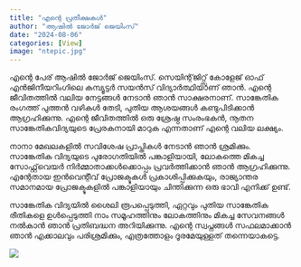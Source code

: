 ```yaml
---
title: "എന്റെ പ്രതീക്ഷകൾ"
author: "ആഷിൽ ജോർജ് ജെയിംസ്"
date: "2024-08-06"
categories: [View]
image: "ntepic.jpg"
---
```


എന്റെ പേര് ആഷിൽ ജോർജ് ജെയിംസ്. സെയിന്റ്‌ജിറ്റ്സ് കോളേജ് ഓഫ് എൻജിനീയറിംഗിലെ കമ്പ്യൂട്ടർ സയൻസ് വിദ്യാർത്ഥിയാണ് ഞാൻ. എന്റെ ജീവിതത്തിൽ വലിയ നേട്ടങ്ങൾ നേടാൻ ഞാൻ സാക്ഷരനാണ്. സാങ്കേതിക രംഗത്ത് പുത്തൻ വഴികൾ തേടി, പുതിയ ആശയങ്ങൾ കണ്ടുപിടിക്കാൻ ആഗ്രഹിക്കുന്നു. എന്റെ ജീവിതത്തിൽ ഒരു ശ്രേഷ്ഠ സംരംഭകൻ, നൂതന സാങ്കേതികവിദ്യയുടെ പ്രേരകനായി മാറുക എന്നതാണ് എന്റെ വലിയ ലക്ഷ്യം.

നാനാ മേഖലകളിൽ സവിശേഷ പ്രാപ്തികൾ നേടാൻ ഞാൻ ശ്രമിക്കും. സാങ്കേതിക വിദ്യയുടെ പുരോഗതിയിൽ പങ്കാളിയായി, ലോകത്തെ മികച്ച സോഫ്റ്റ്‌വെയർ നിർമ്മാതാക്കൾക്കൊപ്പം പ്രവർത്തിക്കാൻ ഞാൻ ആഗ്രഹിക്കുന്നു. എന്റേതായ ഇൻവെന്റീവ് പ്രോജക്ടുകൾ പ്രകാശിപ്പിക്കുകയും, രാജ്യാന്തര സമാനമായ പ്രോജക്ടുകളിൽ പങ്കാളിയായും ചിന്തിക്കുന്ന ഒരു ഭാവി എനിക്ക് ഉണ്ട്.

സാങ്കേതിക വിദ്യയിൽ ശൈലി രൂപപ്പെടുത്തി, ഏറ്റവും പുതിയ സാങ്കേതിക രീതികളെ ഉൾപ്പെടുത്തി നാം സമൂഹത്തിനും ലോകത്തിനും മികച്ച സേവനങ്ങൾ നൽകാൻ ഞാൻ പ്രതിബദ്ധന അറിയിക്കുന്നു. എന്റെ സ്വപ്നങ്ങൾ സഫലമാക്കാൻ ഞാൻ എക്കാലവും പരിശ്രമിക്കും, എത്രത്തോളം ദൂരമേയുള്ളത് തന്നെയാകട്ടെ.

![](ntepic.jpg)